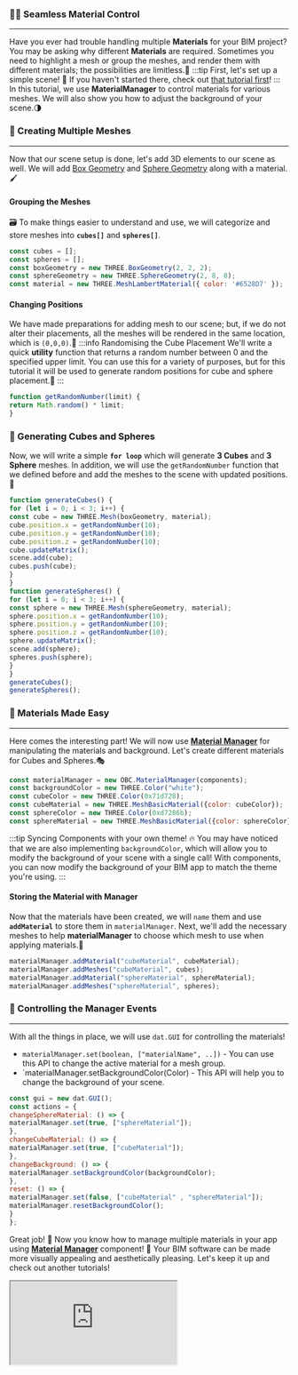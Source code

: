 ### 👨‍🎨 Seamless Material Control
---
Have you ever had trouble handling multiple **Materials** for your BIM project?
You may be asking why different **Materials** are required. Sometimes you need to highlight a mesh
or group the meshes, and render them with different materials; the possibilities are limitless.💫
:::tip First, let's set up a simple scene!
👀 If you haven't started there, check out [that tutorial first](SimpleScene.mdx)!
:::
In this tutorial, we use **MaterialManager** to control materials for various meshes.
We will also show you how to adjust the background of your scene.🌗
### 🧱 Creating Multiple Meshes
---
Now that our scene setup is done, let's add 3D elements to our scene as well.
We will add [Box Geometry](https://threejs.org/docs/#api/en/geometries/BoxGeometry)
and [Sphere Geometry](https://threejs.org/docs/#api/en/geometries/SphereGeometry) along with a material.🖌️
#### Grouping the Meshes
🗃️ To make things easier to understand and use, we will categorize and store meshes into **`cubes[]`** and **`spheres[]`**.

```js
const cubes = [];
const spheres = [];
const boxGeometry = new THREE.BoxGeometry(2, 2, 2);
const sphereGeometry = new THREE.SphereGeometry(2, 8, 8);
const material = new THREE.MeshLambertMaterial({ color: '#6528D7' });
```
#### Changing Positions
We have made preparations for adding mesh to our scene; but, if we do not alter their placements,
all the meshes will be rendered in the same location, which is `(0,0,0)`.📍
:::info Randomising the Cube Placement
We'll write a quick **utility** function that returns a random number between 0 and the specified upper limit.
You can use this for a variety of purposes, but for this tutorial
it will be used to generate random positions for cube and sphere placement.📌
:::

```js
function getRandomNumber(limit) {
return Math.random() * limit;
}
```
### 🧪 Generating Cubes and Spheres
Now, we will write a simple **`for loop`** which will generate **3 Cubes** and **3 Sphere** meshes.
In addition, we will use the `getRandomNumber` function that we defined before and add the meshes to the scene with updated positions.🔮

```js
function generateCubes() {
for (let i = 0; i < 3; i++) {
const cube = new THREE.Mesh(boxGeometry, material);
cube.position.x = getRandomNumber(10);
cube.position.y = getRandomNumber(10);
cube.position.z = getRandomNumber(10);
cube.updateMatrix();
scene.add(cube);
cubes.push(cube);
}
}
function generateSpheres() {
for (let i = 0; i < 3; i++) {
const sphere = new THREE.Mesh(sphereGeometry, material);
sphere.position.x = getRandomNumber(10);
sphere.position.y = getRandomNumber(10);
sphere.position.z = getRandomNumber(10);
sphere.updateMatrix();
scene.add(sphere);
spheres.push(sphere);
}
}
generateCubes();
generateSpheres();
```
### 🎨 Materials Made Easy
---
Here comes the interesting part! We will now use **[Material Manager](../api/classes/components.MaterialManager)**
for manipulating the materials and background. Let's create different materials for Cubes and Spheres.🎭

```js
const materialManager = new OBC.MaterialManager(components);
const backgroundColor = new THREE.Color("white");
const cubeColor = new THREE.Color(0x71d728);
const cubeMaterial = new THREE.MeshBasicMaterial({color: cubeColor});
const sphereColor = new THREE.Color(0xd7286b);
const sphereMaterial = new THREE.MeshBasicMaterial({color: sphereColor});
```
:::tip Syncing Components with your own theme!
🔥 You may have noticed that we are also implementing `backgroundColor`,
which will allow you to modify the background of your scene with a single call!
With components, you can now modify the background of your BIM app to match the theme you're using.
:::
#### Storing the Material with Manager
Now that the materials have been created, we will `name` them and use **`addMaterial`** to store them in `materialManager`.
Next, we'll add the necessary meshes to help **materialManager** to choose which mesh to use when applying materials.🧮

```js
materialManager.addMaterial("cubeMaterial", cubeMaterial);
materialManager.addMeshes("cubeMaterial", cubes);
materialManager.addMaterial("sphereMaterial", sphereMaterial);
materialManager.addMeshes("sphereMaterial", spheres);
```
### 🚦 Controlling the Manager Events
---
With all the things in place, we will use `dat.GUI` for controlling the materials!
- `materialManager.set(boolean, ["materialName", ..])` - You can use this API to change the active material for a mesh group.
- `materialManager.setBackgroundColor(Color) - This API will help you to change the background of your scene.

```js
const gui = new dat.GUI();
const actions = {
changeSphereMaterial: () => {
materialManager.set(true, ["sphereMaterial"]);
},
changeCubeMaterial: () => {
materialManager.set(true, ["cubeMaterial"]);
},
changeBackground: () => {
materialManager.setBackgroundColor(backgroundColor);
},
reset: () => {
materialManager.set(false, ["cubeMaterial" , "sphereMaterial"]);
materialManager.resetBackgroundColor();
}
};
```
Great job! 🎉 Now you know how to manage multiple materials in your app using
**[Material Manager](../api/classes/components.MaterialManager)** component! 💪
Your BIM software can be made more visually appealing and aesthetically pleasing.
Let's keep it up and check out another tutorials!


  <iframe src="https://ifcjs.github.io/components/core/MaterialManager/index.html"></iframe>

  